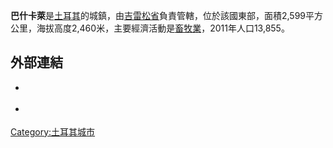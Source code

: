 '''巴什卡萊'''是[[土耳其|土耳其]]的城鎮，由[[吉雷松省|吉雷松省]]負責管轄，位於該國東部，面積2,599平方公里，海拔高度2,460米，主要經濟活動是[[畜牧業|畜牧業]]，2011年人口13,855。

==外部連結==
*{{Cite web |url=http://www.baskale.gov.tr |title=www.Baskale.gov.tr |access-date=2021-08-11 |archive-date=2007-05-27 |archive-url=https://web.archive.org/web/20070527184343/http://www.baskale.gov.tr/ |dead-url=no }} {{tr icon}}
*{{Cite web |url=http://www.argia.com/multimedia/docs/diaporamak/Baskale/ |title=Audio slideshow on the town of Baskale, documenting the local election campaign in 2009. Basque captions |access-date=2012-07-12 |archive-date=2014-02-21 |archive-url=https://web.archive.org/web/20140221195932/http://www.argia.com/multimedia/docs/diaporamak/Baskale/ |dead-url=no }} {{eu icon}}

{{Coord|38|02|45.6|N|44|00|54|E|region:TR_type:city|display=title}}

{{Turkey-geo-stub}}
[[Category:土耳其城市|Category:土耳其城市]]